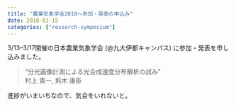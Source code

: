 ```yaml
---
title: "農業気象学会2018へ参加・発表の申込み"
date: 2018-01-15
categories: ["research-symposium"]
---
```


3/13--3/17開催の日本農業気象学会 (@九大伊都キャンパス) に参加・発表を申し込みました。

> “分光画像計測による光合成速度分布解析の試み”  
> 村上 貴一, 荊木 康臣

進捗がいまいちなので、気合をいれないと。
